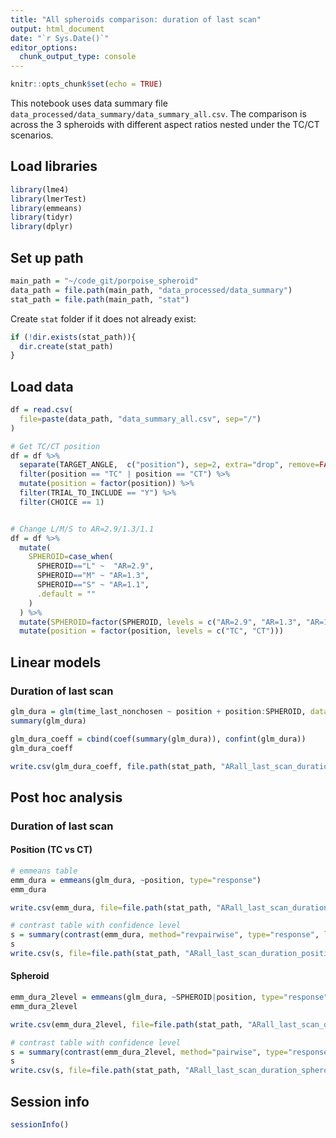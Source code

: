 ```yaml
---
title: "All spheroids comparison: duration of last scan"
output: html_document
date: "`r Sys.Date()`"
editor_options:
  chunk_output_type: console
---
```


```r
knitr::opts_chunk$set(echo = TRUE)
```

This notebook uses data summary file `data_processed/data_summary/data_summary_all.csv`. The comparison is across the 3 spheroids with different aspect ratios nested under the TC/CT scenarios.



## Load libraries
```r
library(lme4)
library(lmerTest)
library(emmeans)
library(tidyr)
library(dplyr)
```


## Set up path
```r
main_path = "~/code_git/porpoise_spheroid"
data_path = file.path(main_path, "data_processed/data_summary")
stat_path = file.path(main_path, "stat")
```

Create `stat` folder if it does not already exist:
```r
if (!dir.exists(stat_path)){
  dir.create(stat_path)
}
```


## Load data
```r
df = read.csv(
  file=paste(data_path, "data_summary_all.csv", sep="/")
)

# Get TC/CT position
df = df %>%
  separate(TARGET_ANGLE,  c("position"), sep=2, extra="drop", remove=FALSE) %>%
  filter(position == "TC" | position == "CT") %>%
  mutate(position = factor(position)) %>%
  filter(TRIAL_TO_INCLUDE == "Y") %>%
  filter(CHOICE == 1)


# Change L/M/S to AR=2.9/1.3/1.1
df = df %>%
  mutate(
    SPHEROID=case_when(
      SPHEROID=="L" ~  "AR=2.9",
      SPHEROID=="M" ~ "AR=1.3",
      SPHEROID=="S" ~ "AR=1.1",
      .default = ""
    )
  ) %>%
  mutate(SPHEROID=factor(SPHEROID, levels = c("AR=2.9", "AR=1.3", "AR=1.1"))) %>%
  mutate(position = factor(position, levels = c("TC", "CT")))
```


## Linear models

### Duration of last scan
```r
glm_dura = glm(time_last_nonchosen ~ position + position:SPHEROID, data=df, family=Gamma(link="log"))
summary(glm_dura)

glm_dura_coeff = cbind(coef(summary(glm_dura)), confint(glm_dura))
glm_dura_coeff

write.csv(glm_dura_coeff, file.path(stat_path, "ARall_last_scan_duration_coeff.csv"))
```


## Post hoc analysis

### Duration of last scan

#### Position (TC vs CT)
```r
# emmeans table
emm_dura = emmeans(glm_dura, ~position, type="response")
emm_dura

write.csv(emm_dura, file=file.path(stat_path, "ARall_last_scan_duration_position_emmeans.csv"), row.names=FALSE)
```

```r
# contrast table with confidence level
s = summary(contrast(emm_dura, method="revpairwise", type="response", level=0.95), infer=TRUE)
s
write.csv(s, file=file.path(stat_path, "ARall_last_scan_duration_position_contrast.csv"), row.names=FALSE)
```

#### Spheroid
```r
emm_dura_2level = emmeans(glm_dura, ~SPHEROID|position, type="response")
emm_dura_2level

write.csv(emm_dura_2level, file=file.path(stat_path, "ARall_last_scan_duration_spheroid_emmeans.csv"), row.names=FALSE)
```

```r
# contrast table with confidence level
s = summary(contrast(emm_dura_2level, method="pairwise", type="response", level=0.95), infer=TRUE)
s
write.csv(s, file=file.path(stat_path, "ARall_last_scan_duration_spheroid_contrast.csv"), row.names=FALSE)
```




## Session info
```r
sessionInfo()
```
